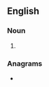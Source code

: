 {{also|médications}}
==English==

===Noun===
{{head|en|noun form}}

# {{plural of|medication|lang=en}}

===Anagrams===
* {{anagrams|en|a=acdeiimnost|decimations|sitcomedian}}